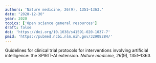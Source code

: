 ```yaml
---
authors: 'Nature medicine, 26(9), 1351–1363.'
date: "2020-12-30"
year: 2020
topics: ['Open science general resources']
draft: false
doi: 'https://doi.org/10.1038/s41591-020-1037-7'
pmid: 'https://pubmed.ncbi.nlm.nih.gov/32908284/'
---
```


Guidelines for clinical trial protocols for interventions involving artificial intelligence: the SPIRIT-AI extension. *Nature medicine, 26*(9), 1351–1363.